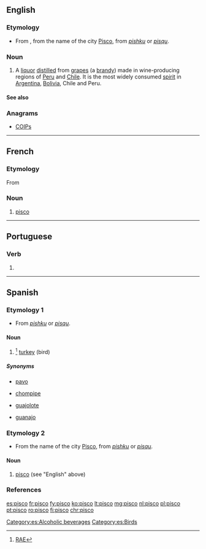==English==

===Etymology===
* From {{etyl|es|en}}, from the name of the city [[w:Pisco, Peru|Pisco]], from {{etyl|qwe|en}} ''[[pishku]]'' or ''[[pisqu]]''.

===Noun===
{{en-noun}}

# A [[liquor]] [[distilled]] from [[grape]]s (a [[brandy]]) made in wine-producing regions of [[w:Peru|Peru]] and [[w:Chile|Chile]].  It is the most widely consumed [[spirit]] in [[w:Argentina|Argentina]], [[w:Bolivia|Bolivia]], Chile and Peru.

====See also====
{{projectlinks
|pedia}}

===Anagrams===
* [[COIPs#English|COIPs]]

----

==French==

===Etymology===
From {{etyl|es|fr}}

===Noun===
{{fr-noun|m}}

# [[#English|pisco]]

----

==Portuguese==

===Verb===
{{pt-verb-form}}

# {{inflection of|piscar||1|s|pres|indc|lang=pt}}

----

==Spanish==

===Etymology 1===
* From {{etyl|qwe|es}} ''[[pishku]]'' or ''[[pisqu]]''.

====Noun====
{{es-noun|m}}

# {{context|Colombia|lang=es}}<ref>[http://buscon.rae.es/draeI/SrvltConsulta?TIPO_BUS=3&LEMA=pisco RAE]</ref> [[turkey]] (bird)

=====Synonyms=====
* {{qualifier|Venezuela}} [[pavo]]
* {{qualifier|Mexico|Central America}} [[chompipe]] {{g|m}}
* {{qualifier|Mexico|Central America}} [[guajolote]] {{g|m}}
* {{qualifier|Cuba}} [[guanajo]] {{g|m}}

===Etymology 2===
* From the name of the city [[w:Pisco, Peru|Pisco]], from {{etyl|qwe|es}} ''[[pishku]]'' or ''[[pisqu]]''.

====Noun====
{{es-noun|m}}

# [[#English|pisco]] (see "English" above)

===References===
<references />

[[Category:es:Alcoholic beverages]]
[[Category:es:Birds]]

[[es:pisco]]
[[fr:pisco]]
[[fy:pisco]]
[[ko:pisco]]
[[lt:pisco]]
[[mg:pisco]]
[[nl:pisco]]
[[pl:pisco]]
[[pt:pisco]]
[[ro:pisco]]
[[fi:pisco]]
[[chr:pisco]]